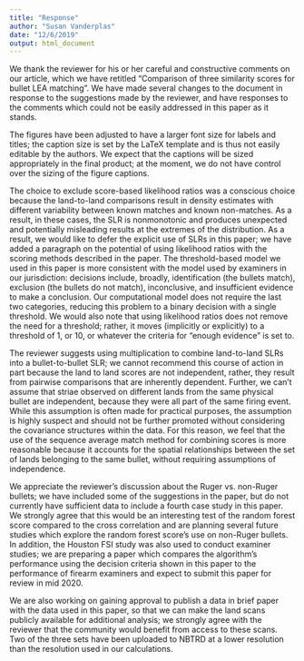 ```yaml
---
title: "Response"
author: "Susan Vanderplas"
date: "12/6/2019"
output: html_document
---
```


We thank the reviewer for his or her careful and constructive comments on our article, which we have retitled "Comparison of three similarity scores for bullet LEA matching". We have made several changes to the document in response to the suggestions made by the reviewer, and have responses to the comments which could not be easily addressed in this paper as it stands. 

The figures have been adjusted to have a larger font size for labels and titles; the caption size is set by the LaTeX template and is thus not easily editable by the authors. We expect that the captions will be sized appropriately in the final product; at the moment, we do not have control over the sizing of the figure captions. 

The choice to exclude score-based likelihood ratios was a conscious choice because the land-to-land comparisons result in density estimates with different variability between known matches and known non-matches. As a result, in these cases, the SLR is nonmonotonic and produces unexpected and potentially misleading results at the extremes of the distribution. As a result, we would like to defer the explicit use of SLRs in this paper; we have added a paragraph on the potential of using likelihood ratios with the scoring methods described in the paper. The threshold-based model we used in this paper is more consistent with the model used by examiners in our jurisdiction: decisions include, broadly, identification (the bullets match), exclusion (the bullets do not match), inconclusive, and insufficient evidence to make a conclusion. Our computational model does not require the last two categories, reducing this problem to a binary decision with a single threshold. We would also note that using likelihood ratios does not remove the need for a threshold; rather, it moves (implicitly or explicitly) to a threshold of 1, or 10, or whatever the criteria for "enough evidence" is set to.

The reviewer suggests using multiplication to combine land-to-land SLRs into a bullet-to-bullet SLR; we cannot recommend this course of action in part because the land to land scores are not independent, rather, they result from pairwise comparisons that are inherently dependent. Further, we can't assume that striae observed on different lands from the same physical bullet are independent, because they were all part of the same firing event. While this assumption is often made for practical purposes, the assumption is highly suspect and should not be further promoted without considering the covariance structures within the data. For this reason, we feel that the use of the sequence average match method for combining scores is more reasonable because it accounts for the spatial relationships between the set of lands belonging to the same bullet, without requiring assumptions of independence.

We appreciate the reviewer's discussion about the Ruger vs. non-Ruger bullets; we have included some of the suggestions in the paper, but do not currently have sufficient data to include a fourth case study in this paper. We strongly agree that this would be an interesting test of the random forest score compared to the cross correlation and are planning several future studies which explore the random forest score's use on non-Ruger bullets. In addition, the Houston FSI study was also used to conduct examiner studies; we are preparing a paper which compares the algorithm's performance using the decision criteria shown in this paper to the performance of firearm examiners and expect to submit this paper for review in mid 2020. 

We are also working on gaining approval to publish a data in brief paper with the data used in this paper, so that we can make the land scans publicly available for additional analysis; we strongly agree with the reviewer that the community would benefit from access to these scans. Two of the three sets have been uploaded to NBTRD at a lower resolution than the resolution used in our calculations. 